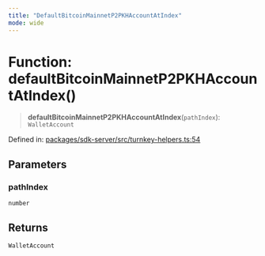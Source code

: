 ```yaml
---
title: "DefaultBitcoinMainnetP2PKHAccountAtIndex"
mode: wide
---
```

  
# Function: defaultBitcoinMainnetP2PKHAccountAtIndex()

> **defaultBitcoinMainnetP2PKHAccountAtIndex**(`pathIndex`): `WalletAccount`

Defined in: [packages/sdk-server/src/turnkey-helpers.ts:54](https://github.com/tkhq/sdk/blob/94193410cf3571aa019a0b9408107eeb43e39e16/packages/sdk-server/src/turnkey-helpers.ts#L54)

## Parameters

### pathIndex

`number`

## Returns

`WalletAccount`
